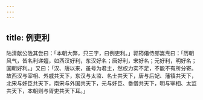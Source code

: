 ```yaml
---
---
---
```

title: 例吏利
---



陆清献公陇其尝曰：「本朝大弊，只三字，曰例吏利。」郭筠僊侍郎嵩焘曰：「历朝风气，皆名利递嬗，如西汉好利，东汉好名；唐好利，宋好名；元好利，明好名；国朝好利。」又曰：「汉、唐以来，虽号为君主，然权力实不足，不能不有所分寄。故西汉与宰相、外戚共天下，东汉与太监、名士共天下，唐与后妃、藩镇共天下，北宋与奸臣共天下，南宋与外国共天下，元与奸臣、番僧共天下，明与宰相、太监共天下，本朝则与胥吏共天下耳。」